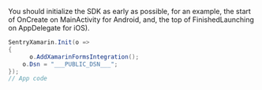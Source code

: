 You should initialize the SDK as early as possible, for an example, the start of OnCreate
on MainActivity for Android, and, the top of FinishedLaunching on AppDelegate for iOS).

```csharp
SentryXamarin.Init(o =>
{
	  o.AddXamarinFormsIntegration();
    o.Dsn = "___PUBLIC_DSN___";
});
// App code

```
